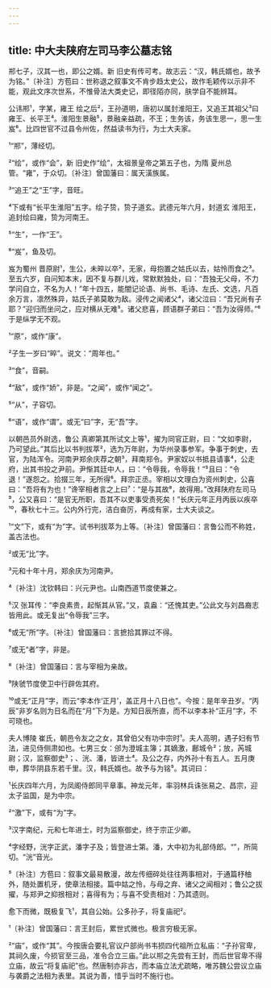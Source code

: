 ```yaml
---
---
---
```

title: 中大夫陕府左司马李公墓志铭
---







郱七子，汉其一也，即公之婿。新 旧史有传可考。故志云：“汉，韩氏婿也，故予为铭。”〔补注〕方苞曰：世称退之叙事文不肯步趋太史公，故作毛颖传以示非不能，观此文序次世系，不惟骨法大类史记，即径陌亦同，肤学自不能辨耳。

公讳郱¹，字某，雍王 绘之后²，王孙道明，唐初以属封淮阳王，又追王其祖父³曰雍王、长平王⁴。淮阳生景融⁵，景融亲益疏，不王；生务该，务该生思一，思一生岌⁶。比四世官不过县令州佐，然益读书为行，为士大夫家。

¹“郱”，薄经切。

²“绘”，或作“会”，新 旧史作“绘”，太祖景皇帝之第五子也，为隋 夏州总管。“雍”，于众切。〔补注〕曾国藩曰：属天潢族属。

³“追王”之“王”字，音旺。

⁴下或有“长平生淮阳”五字。绘子贽，贽子道玄。武德元年六月，封道玄 淮阳王，追封绘曰雍，贽为河南王。

⁵“生”，一作“王”。

⁶“岌”，鱼及切。

岌为蜀州 晋原尉¹，生公，未晬以卒²，无家，母抱置之姑氏以去，姑怜而食之³。至五六岁，自问知本末，因不复与群儿戏，常默默独处，曰：“吾独无父母，不力学问自立，不名为人！”年十四五，能闇记论语、尚书、毛诗、左氏、文选，凡百余万言，凛然殊异，姑氏子弟莫敢为敌。浸传之闻诸父⁴，诸父泣曰：“吾兄尚有子耶？”迎归而坐问之，应对横从无难⁵。诸父悲喜，顾语群子弟曰：“吾为汝得师。”⁶于是纵学无不观。

¹“原”，或作“康”。

²子生一岁曰“晬”。说文：“周年也。”

³“食”，音嗣。

⁴“敌”，或作“娇”，非是。“之闻”，或作“闻之”。

⁵“从”，子容切。

⁶“语”，或作“谓”。或无“曰”字，无“吾”字。

以朝邑员外尉选，鲁公 真卿第其所试文上等¹，擢为同官正尉，曰：“文如李尉，乃可望此。”其后比以书判拔萃²，选为万年尉，为华州录事参军。争事于刺史，去官，为陆浑令。河南尹郑余庆荐之朝³，拜南郑令。尹家奴以书抵县请事⁴，公走府，出其书投之尹前。尹惭其廷中人，曰：“令辱我，令辱我！”⁵且曰：“令退！”遂怨之。拾掇三年，无所得⁶。拜宗正丞。宰相以文理白为资州刺史，公喜曰：“吾将有为也！”谗宰相者言之上曰⁷：“是与其故⁸，故得用。”改拜陕府左司马⁹，公又喜曰：“是官无所职，吾其不以吏事受责死矣！”长庆元年正月丙辰以疾卒¹⁰，春秋七十三。公内外行完，洁白奋厉，再成有家，士大夫谈之。

¹“文”下，或有“为”字。试书判拔萃为上等。〔补注〕曾国藩曰：言鲁公而不称姓，盖古法也。

²或无“比”字。

³元和十年十月，郑余庆为河南尹。

⁴〔补注〕沈钦韩曰：兴元尹也。山南西道节度使兼之。

⁵汉 张耳传：“李良素贵，起惭其从官。”又，袁盎：“还愧其吏。”公此文与刘昌裔志皆用此。或无复出“令辱我”三字。

⁶或无“所”字。〔补注〕曾国藩曰：言摭拾其罪过不得。

⁷或无“者”字，非是。

⁸〔补注〕曾国藩曰：言与宰相为亲故。

⁹陕虢节度使卫中行辟佐其府。

¹⁰或无“正月”字，而云“李本作‘正月’，盖正月十八日也”。今按：是年辛丑岁。“丙辰”非岁名则为日名而在“月”下为是。方知日辰所直，而不以李本补“正月”字，不可晓也。

夫人博陵 崔氏，朝邑令友之之女，其曾伯父有功中宗时¹。夫人高明，遇子妇有节法，进见侍侧肃如也。七男三女：邠为澄城主簿；其嫡激，鄜城令²；放，芮城尉；汉，监察御史³；、洸、潘，皆进士⁴。及公之存，内外孙十有五人。五月庚申，葬华阴县东若千里。汉，韩氏婿也。故予与为铭⁵。其词曰：

¹长庆四年六月，为凤阁侍郎同平章事。神龙元年，率羽林兵诛张易之、昌宗，迎太子监国，是为中宗。

²“激”下，或有“为”字。

³汉字南纪，元和七年进士，时为监察御史，终于宗正少卿。

⁴字经野，洸字正武，潘字子及；皆登进士第。潘，大中初为礼部侍郎。“”，所简切。“洸”音光。

⁵〔补注〕方苞曰：叙事文最易散漫，故左传细碎处往往两事相对，于通篇杼柚外，随处置机牙，使章法相接。篇中姑之怜，与母之弃、诸父之闻相对；鲁公之拔擢，与郑尹之抑拫相对；喜得有为；与喜不受责相对：乃其遗则。

愈下而微，既极复飞¹，其自公始。公多孙子，将复庙祀²。

¹〔补注〕曾国藩曰：言王封后，累世式微也。极言穷极无家。

²“庙”，或作“其”。今按唐会要礼官议户部尚书韦损四代祖所立私庙：“子孙官卑，其祠久废，今损官至三品，准令合立三庙。”此以郱之先尝有王封，而后世官卑不得立庙，故云“将复庙祀”也。然唐制亦非古，而本庙立法尤疏略，唯苏魏公尝议立庙与袭爵之法相为表里。其说为善，惜乎当时不施行也。